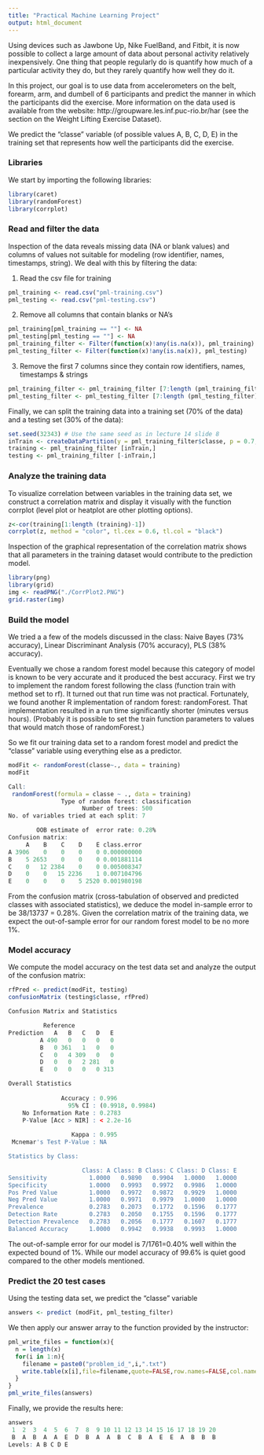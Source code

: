 ```yaml
---
title: "Practical Machine Learning Project"
output: html_document
---
```


Using devices such as Jawbone Up, Nike FuelBand, and Fitbit, it is now possible to collect a large amount of data
about personal activity relatively inexpensively. One thing that people regularly do is quantify how much of a
particular activity they do, but they rarely quantify how well they do it.

In this project, our goal is to
use data from accelerometers on the belt, forearm, arm, and dumbell of 6 participants and predict the manner in
which the participants did the exercise. More information on the data used is available from the website:
http://groupware.les.inf.puc-rio.br/har (see the section on the Weight Lifting Exercise Dataset).

We predict the "classe" variable (of possible values A, B, C, D, E) in the training set that represents how well the participants
did the exercise.

### Libraries

We start by importing the following libraries:
```r
library(caret)
library(randomForest)
library(corrplot)
```

### Read and filter the data

Inspection of the data reveals missing data (NA or blank values) and columns of values not suitable for modeling
(row identifier, names, timestamps, string). We deal with this by filtering the data:

(1) Read the csv file for training
```r
pml_training <- read.csv("pml-training.csv")
pml_testing <- read.csv("pml-testing.csv")
```

(2) Remove all columns that contain blanks or NA's
```r
pml_training[pml_training == ""] <- NA
pml_testing[pml_testing == ""] <- NA
pml_training_filter <- Filter(function(x)!any(is.na(x)), pml_training)
pml_testing_filter <- Filter(function(x)!any(is.na(x)), pml_testing)
```

(3) Remove the first 7 columns since they contain row identifiers, names, timestamps & strings
```r
pml_training_filter <- pml_training_filter [7:length (pml_training_filter)]
pml_testing_filter <- pml_testing_filter [7:length (pml_testing_filter)]
```

Finally, we can split the training data into a training set (70% of the data) and a testing set (30% of the data):
```r
set.seed(32343) # Use the same seed as in lecture 14 slide 8
inTrain <- createDataPartition(y = pml_training_filter$classe, p = 0.7, list = FALSE)
training <- pml_training_filter [inTrain,]
testing <- pml_training_filter [-inTrain,]
```
### Analyze the training data

To visualize correlation between variables in the training data set, we construct a correlation matrix and display it
visually with the function corrplot (level plot or heatplot are other plotting options).

```r
z<-cor(training[1:length (training)-1])
corrplot(z, method = "color", tl.cex = 0.6, tl.col = "black")
```

Inspection of the graphical representation of the correlation matrix shows that all parameters in the training dataset would
contribute to the prediction model.

```r
library(png)
library(grid)
img <- readPNG("./CorrPlot2.PNG")
grid.raster(img)
```

### Build the model

We tried a a few of the models discussed in the class: Naive Bayes (73% accuracy), Linear Discriminant Analysis
(70% accuracy), PLS (38% accuracy).

Eventually we chose a random forest model because this category of model is known to be very accurate and it produced the best accuracy.
First we try to implement the random forest following the class (function train with method set to rf).
It turned out that run time was not practical.
Fortunately, we found another R implementation of random forest: randomForest. That implementation resulted in a run time
significantly shorter (minutes versus hours). (Probably it is possible to set the train function parameters to values that
would match those of randomForest.) 

So we fit our training data set to a random forest model and predict the "classe" variable using everything else as a
predictor. 

```r
modFit <- randomForest(classe~., data = training)
modFit

Call:
 randomForest(formula = classe ~ ., data = training) 
               Type of random forest: classification
                     Number of trees: 500
No. of variables tried at each split: 7

        OOB estimate of  error rate: 0.28%
Confusion matrix:
     A    B    C    D    E class.error
A 3906    0    0    0    0 0.000000000
B    5 2653    0    0    0 0.001881114
C    0   12 2384    0    0 0.005008347
D    0    0   15 2236    1 0.007104796
E    0    0    0    5 2520 0.001980198
```

From the confusion matrix (cross-tabulation of observed and predicted classes with associated statistics), we deduce the
model in-sample error to be 38/13737 = 0.28%. Given the correlation matrix of the training data, we expect the out-of-sample
error for our random forest model to be no more 1%.

### Model accuracy

We compute the model accuracy on the test data set and analyze the output of the confusion matrix:

```r
rfPred <- predict(modFit, testing)
confusionMatrix (testing$classe, rfPred)

Confusion Matrix and Statistics

          Reference
Prediction   A   B   C   D   E
         A 490   0   0   0   0
         B   0 361   1   0   0
         C   0   4 309   0   0
         D   0   0   2 281   0
         E   0   0   0   0 313

Overall Statistics
                                          
               Accuracy : 0.996           
                 95% CI : (0.9918, 0.9984)
    No Information Rate : 0.2783          
    P-Value [Acc > NIR] : < 2.2e-16       
                                          
                  Kappa : 0.995           
 Mcnemar's Test P-Value : NA              

Statistics by Class:

                     Class: A Class: B Class: C Class: D Class: E
Sensitivity            1.0000   0.9890   0.9904   1.0000   1.0000
Specificity            1.0000   0.9993   0.9972   0.9986   1.0000
Pos Pred Value         1.0000   0.9972   0.9872   0.9929   1.0000
Neg Pred Value         1.0000   0.9971   0.9979   1.0000   1.0000
Prevalence             0.2783   0.2073   0.1772   0.1596   0.1777
Detection Rate         0.2783   0.2050   0.1755   0.1596   0.1777
Detection Prevalence   0.2783   0.2056   0.1777   0.1607   0.1777
Balanced Accuracy      1.0000   0.9942   0.9938   0.9993   1.0000
```

The out-of-sample error for our model is 7/1761=0.40% well within the expected bound of 1%. While our model accuracy of 99.6%
is quiet good compared to the other models mentioned.  

### Predict the 20 test cases

Using the testing data set, we predict the "classe" variable
```r
answers <- predict (modFit, pml_testing_filter)
```

We then apply our answer array to the function provided by the instructor:
```r
pml_write_files = function(x){
  n = length(x)
  for(i in 1:n){
    filename = paste0("problem_id_",i,".txt")
    write.table(x[i],file=filename,quote=FALSE,row.names=FALSE,col.names=FALSE)
  }
}
pml_write_files(answers)
```

Finally, we provide the results here:
```r
answers
 1  2  3  4  5  6  7  8  9 10 11 12 13 14 15 16 17 18 19 20 
 B  A  B  A  A  E  D  B  A  A  B  C  B  A  E  E  A  B  B  B 
Levels: A B C D E
```